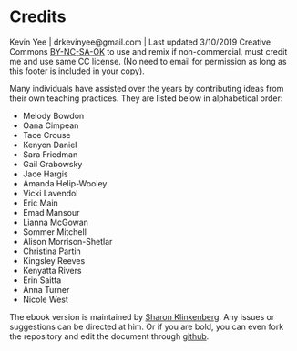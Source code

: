 # Credits

Kevin Yee | drkevinyee@gmail.com | Last updated 3/10/2019
Creative Commons [BY-NC-SA-OK](https://creativecommons.org/licenses/by-nc-sa/4.0/) to use and remix if non-commercial, must credit me and use same CC license. (No need to email for permission as long as this footer is included in your copy).

Many individuals have assisted over the years by contributing ideas from their own teaching practices. They are listed below in alphabetical order:

* Melody Bowdon
* Oana Cimpean
* Tace Crouse
* Kenyon Daniel
* Sara Friedman
* Gail Grabowsky
* Jace Hargis
* Amanda Helip-Wooley
* Vicki Lavendol
* Eric Main
* Emad Mansour
* Lianna McGowan
* Sommer Mitchell
* Alison Morrison-Shetlar
* Christina Partin
* Kingsley Reeves
* Kenyatta Rivers
* Erin Saitta
* Anna Turner
* Nicole West

The ebook version is maintained by [Sharon Klinkenberg](https://www.linkedin.com/in/sharonklinkenberg). Any issues or suggestions can be directed at him. Or if you are bold, you can even fork the repository and edit the document through [github](ShKlinkenberg/Interactive_Teaching_Techniques).
